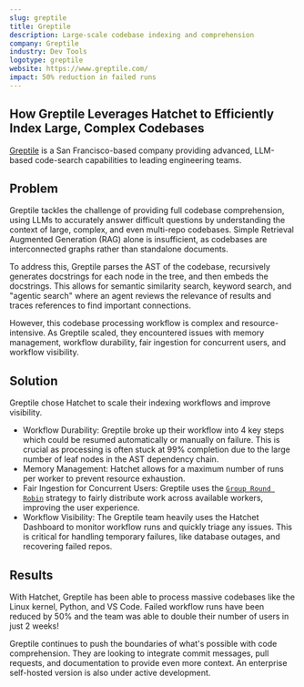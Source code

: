 ```yaml
---
slug: greptile
title: Greptile
description: Large-scale codebase indexing and comprehension
company: Greptile
industry: Dev Tools
logotype: greptile
website: https://www.greptile.com/
impact: 50% reduction in failed runs
---
```


## How Greptile Leverages Hatchet to Efficiently Index Large, Complex Codebases

[Greptile](https://greptile.com/) is a San Francisco-based company providing advanced, LLM-based code-search capabilities to leading engineering teams.

## Problem

Greptile tackles the challenge of providing full codebase comprehension, using LLMs to accurately answer difficult questions by understanding the context of large, complex, and even multi-repo codebases. Simple Retrieval Augmented Generation (RAG) alone is insufficient, as codebases are interconnected graphs rather than standalone documents.

To address this, Greptile parses the AST of the codebase, recursively generates docstrings for each node in the tree, and then embeds the docstrings. This allows for semantic similarity search, keyword search, and "agentic search" where an agent reviews the relevance of results and traces references to find important connections.

However, this codebase processing workflow is complex and resource-intensive. As Greptile scaled, they encountered issues with memory management, workflow durability, fair ingestion for concurrent users, and workflow visibility.

## Solution

Greptile chose Hatchet to scale their indexing workflows and improve visibility.

- Workflow Durability: Greptile broke up their workflow into 4 key steps which could be resumed automatically or manually on failure. This is crucial as processing is often stuck at 99% completion due to the large number of leaf nodes in the AST dependency chain.
- Memory Management: Hatchet allows for a maximum number of runs per worker to prevent resource exhaustion.
- Fair Ingestion for Concurrent Users: Greptile uses the [`Group Round Robin`](https://docs.hatchet.run/home/features/concurrency/round-robin) strategy to fairly distribute work across available workers, improving the user experience.
- Workflow Visibility: The Greptile team heavily uses the Hatchet Dashboard to monitor workflow runs and quickly triage any issues. This is critical for handling temporary failures, like database outages, and recovering failed repos.

## Results

With Hatchet, Greptile has been able to process massive codebases like the Linux kernel, Python, and VS Code. Failed workflow runs have been reduced by 50% and the team was able to double their number of users in just 2 weeks!

Greptile continues to push the boundaries of what's possible with code comprehension. They are looking to integrate commit messages, pull requests, and documentation to provide even more context. An enterprise self-hosted version is also under active development.
